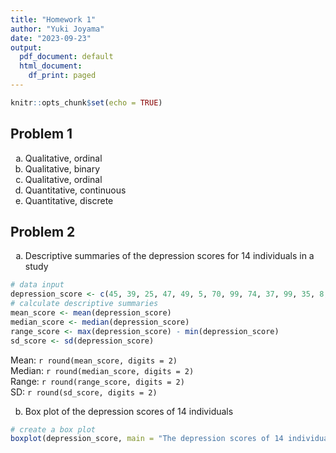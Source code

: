 ```yaml
---
title: "Homework 1"
author: "Yuki Joyama"
date: "2023-09-23"
output: 
  pdf_document: default
  html_document:
    df_print: paged
---
```


```r
knitr::opts_chunk$set(echo = TRUE) 
```

## Problem 1

a)  Qualitative, ordinal
b)  Qualitative, binary
c)  Qualitative, ordinal
d)  Quantitative, continuous
e)  Quantitative, discrete

## Problem 2

a)  Descriptive summaries of the depression scores for 14 individuals in a study

```r
# data input
depression_score <- c(45, 39, 25, 47, 49, 5, 70, 99, 74, 37, 99, 35, 8, 59)
# calculate descriptive summaries
mean_score <- mean(depression_score)
median_score <- median(depression_score)
range_score <- max(depression_score) - min(depression_score)
sd_score <- sd(depression_score)
```

Mean: `r round(mean_score, digits = 2)`\
Median: `r round(median_score, digits = 2)`\
Range: `r round(range_score, digits = 2)`\
SD: `r round(sd_score, digits = 2)`

b)  Box plot of the depression scores of 14 individuals

``` r
# create a box plot 
boxplot(depression_score, main = "The depression scores of 14 individuals", ylab = "The depression score")
```






